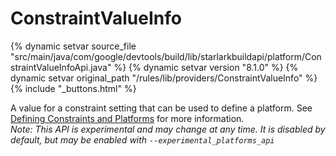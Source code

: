 <html devsite>
<head>
  <meta name="project_path" value="/_project.yaml">
  <meta name="book_path" value="/versions/8.1.0/_book.yaml">
</head>
<body>

<h1 class="page-title" id="modules.ConstraintValueInfo">ConstraintValueInfo</h1>

{% dynamic setvar source_file "src/main/java/com/google/devtools/build/lib/starlarkbuildapi/platform/ConstraintValueInfoApi.java" %}
{% dynamic setvar version "8.1.0" %}
{% dynamic setvar original_path "/rules/lib/providers/ConstraintValueInfo" %}
{% include "_buttons.html" %}
<!-- {% raw %} -->

A value for a constraint setting that can be used to define a platform. See <a href='/versions/8.1.0/docs/platforms#constraints-platforms'>Defining Constraints and Platforms</a> for more information.<br/><i>Note: This API is experimental and may change at any time. It is disabled by default, but may be enabled with <code>--experimental_platforms_api</code></i>



</body>
</html>

<!-- {% endraw %} -->
